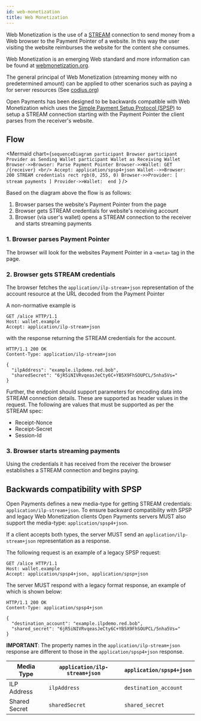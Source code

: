 ```yaml
---
id: web-monetization
title: Web Monetization
---
```



Web Monetization is the use of a [STREAM](./terminology#stream) connection to
send money from a Web browser to the Payment Pointer of a website. In this way
the user visiting the website reimburses the website for the content she
consumes.

Web Monetization is an emerging Web standard and more information can be found
at [webmonetization.org](https://webmonetization.org).

The general principal of Web Monetization (streaming money with no predetermined
amount) can be applied to other scenarios such as paying a for server resources
(See [codius.org](https://codius.org))

Open Payments has been designed to be backwards compatible with Web Monetization
which uses the
[Simple Payment Setup Protocol (SPSP)](https://interledger.org/rfcs/0009-simple-payment-setup-protocol/)
to setup a STREAM connection starting with the Payment Pointer the client parses
from the receiver's website.

## Flow

<Mermaid
  chart={`sequenceDiagram
participant Browser
participant Provider as Sending Wallet
participant Wallet as Receiving Wallet
Browser->>Browser: Parse Payment Pointer
Browser->>Wallet: GET /{receiver} <br/> Accept: application/spsp4+json
Wallet-->>Browser: 200 STREAM credentials
rect rgb(0, 255, 0)
    Browser->>Provider: [ stream payments ]
    Provider->>Wallet: 
end
`}
/>

Based on the diagram above the flow is as follows:

1. Browser parses the website's Payment Pointer from the page
2. Browser gets STREAM credentials for website's receiving account
3. Browser (via user's wallet) opens a STREAM connection to the receiver and
   starts streaming payments

### 1. Browser parses Payment Pointer

The browser will look for the websites Payment Pointer in a `<meta>` tag in the
page.

### 2. Browser gets STREAM credentials

The browser fetches the `application/ilp-stream+json` representation of the
account resource at the URL decoded from the Payment Pointer

A non-normative example is

```http request
GET /alice HTTP/1.1
Host: wallet.example
Accept: application/ilp-stream+json
```

with the response returning the STREAM credentials for the account.

```http request
HTTP/1.1 200 OK
Content-Type: application/ilp-stream+json

{
  "ilpAddress": "example.ilpdemo.red.bob",
  "sharedSecret": "6jR5iNIVRvqeasJeCty6C+YB5X9FhSOUPCL/5nha5Vs="
}
```

Further, the endpoint should support parameters for encoding data into STREAM
connection details. These are supported as header values in the request. The
following are values that must be supported as per the STREAM spec:

- Receipt-Nonce
- Receipt-Secret
- Session-Id

### 3. Browser starts streaming payments

Using the credentials it has received from the receiver the browser establishes
a STREAM connection and begins paying.

## Backwards compatibility with SPSP

Open Payments defines a new media-type for getting STREAM credentials:
`application/ilp-stream+json`. To ensure backward compatibility with SPSP and
legacy Web Monetization clients Open Payments servers MUST also support the
media-type: `application/spsp4+json`.

If a client accepts both types, the server MUST send an
`application/ilp-stream+json` representation as a response.

The following request is an example of a legacy SPSP request:

```http request
GET /alice HTTP/1.1
Host: wallet.example
Accept: application/spsp4+json, application/spsp+json
```

The server MUST respond with a legacy format response, an example of which is
shown below:

```http request
HTTP/1.1 200 OK
Content-Type: application/spsp4+json

{
  "destination_account": "example.ilpdemo.red.bob",
  "shared_secret": "6jR5iNIVRvqeasJeCty6C+YB5X9FhSOUPCL/5nha5Vs="
}
```

**IMPORTANT**: The property names in the `application/ilp-stream+json` response
are different to those in the `application/spsp4+json` response.

| Media Type    | `application/ilp-stream+json` | `application/spsp4+json` |
| ------------- | ----------------------------- | ------------------------ |
| ILP Address   | `ilpAddress`                  | `destination_account`    |
| Shared Secret | `sharedSecret`                | `shared_secret`          |
